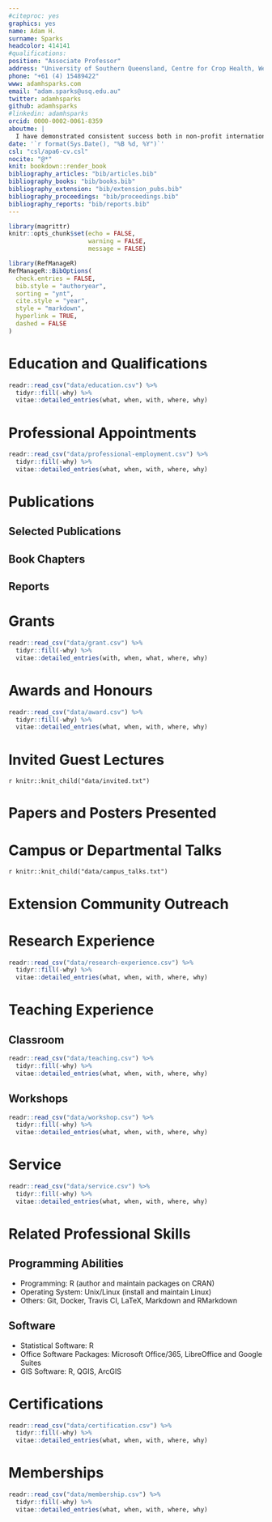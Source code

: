 ```yaml
---
#citeproc: yes
graphics: yes
name: Adam H.
surname: Sparks
headcolor: 414141
#qualifications: 
position: "Associate Professor"
address: "University of Southern Queensland, Centre for Crop Health, West St., Toowoomba, Queensland 4350 AUS"
phone: "+61 (4) 15489422"
www: adamhsparks.com
email: "adam.sparks@usq.edu.au"
twitter: adamhsparks
github: adamhsparks
#linkedin: adamhsparks
orcid: 0000-0002-0061-8359
aboutme: |
  I have demonstrated consistent success both in non-profit international NGO and academic settings and have an extensive background of experiences in working with diverse partners.
date: '`r format(Sys.Date(), "%B %d, %Y")`'
csl: "csl/apa6-cv.csl"
nocite: "@*"
knit: bookdown::render_book
bibliography_articles: "bib/articles.bib"
bibliography_books: "bib/books.bib"
bibliography_extension: "bib/extension_pubs.bib"
bibliography_proceedings: "bib/proceedings.bib"
bibliography_reports: "bib/reports.bib"
---
```


```r
library(magrittr)
knitr::opts_chunk$set(echo = FALSE,
                      warning = FALSE,
                      message = FALSE)

library(RefManageR)
RefManageR::BibOptions(
  check.entries = FALSE,
  bib.style = "authoryear",
  sorting = "ynt",
  cite.style = "year",
  style = "markdown",
  hyperlink = TRUE,
  dashed = FALSE
)
```

# Education and Qualifications

```r
readr::read_csv("data/education.csv") %>%
  tidyr::fill(-why) %>%
  vitae::detailed_entries(what, when, with, where, why)
```

# Professional Appointments

```r
readr::read_csv("data/professional-employment.csv") %>%
  tidyr::fill(-why) %>%
  vitae::detailed_entries(what, when, with, where, why)
```

# Publications

## Selected Publications

\begingroup
\setlength{\parindent}{-0.5in}
\setlength{\leftskip}{0.5in}

::: {#refs_articles}
:::
\endgroup

## Book Chapters

\begingroup
\setlength{\parindent}{-0.5in}
\setlength{\leftskip}{0.5in}

::: {#refs_books}
:::
\endgroup

## Reports

\begingroup
\setlength{\parindent}{-0.5in}
\setlength{\leftskip}{0.5in}

::: {#refs_reports}
:::
\endgroup

# Grants

```r
readr::read_csv("data/grant.csv") %>%
  tidyr::fill(-why) %>%
  vitae::detailed_entries(with, when, what, where, why)
```

# Awards and Honours

```r
readr::read_csv("data/award.csv") %>%
  tidyr::fill(-why) %>%
  vitae::detailed_entries(what, when, with, where, why)
```

# Invited Guest Lectures

\begingroup
\setlength{\parindent}{-0.5in}
\setlength{\leftskip}{0.5in}

`r knitr::knit_child("data/invited.txt")`

\endgroup

# Papers and Posters Presented

\begingroup
\setlength{\parindent}{-0.5in}
\setlength{\leftskip}{0.5in}

::: {#refs_proceedings}
:::
\endgroup

# Campus or Departmental Talks

\begingroup
\setlength{\parindent}{-0.5in}
\setlength{\leftskip}{0.5in}

`r knitr::knit_child("data/campus_talks.txt")`

\endgroup

# Extension Community Outreach

\begingroup
\setlength{\parindent}{-0.5in}
\setlength{\leftskip}{0.5in}

::: {#refs_extension}
:::
\endgroup

# Research Experience

```r
readr::read_csv("data/research-experience.csv") %>%
  tidyr::fill(-why) %>%
  vitae::detailed_entries(what, when, with, where, why)
```

# Teaching Experience

## Classroom

```r
readr::read_csv("data/teaching.csv") %>%
  tidyr::fill(-why) %>%
  vitae::detailed_entries(what, when, with, where, why)
```

## Workshops

```r
readr::read_csv("data/workshop.csv") %>%
  tidyr::fill(-why) %>%
  vitae::detailed_entries(what, when, with, where, why)
```

# Service

```r
readr::read_csv("data/service.csv") %>%
  tidyr::fill(-why) %>%
  vitae::detailed_entries(what, when, with, where, why)
```

# Related Professional Skills

## Programming Abilities

  * Programming: R (author and maintain packages on CRAN)
  * Operating System: Unix/Linux (install and maintain Linux)
  * Others: Git, Docker, Travis CI, LaTeX, Markdown and RMarkdown

## Software

  * Statistical Software: R
  * Office Software Packages: Microsoft Office/365, LibreOffice and Google Suites
  * GIS Software: R, QGIS, ArcGIS

# Certifications

```r
readr::read_csv("data/certification.csv") %>%
  tidyr::fill(-why) %>%
  vitae::detailed_entries(what, when, with, where, why)
```

# Memberships

```r
readr::read_csv("data/membership.csv") %>%
  tidyr::fill(-why) %>%
  vitae::detailed_entries(what, when, with, where, why)
```

<!-- *`r Sys.Date()`* -->
